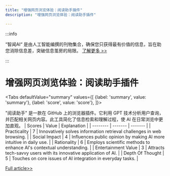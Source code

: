```yaml
---
title: "增强网页浏览体验：阅读助手插件"
description: "增强网页浏览体验：阅读助手插件"

---
```



:::info

“智闻AI“ 是由人工智能编撰的刊物集合，确保您只获得最有价值的信息，旨在助您消除信息差，突破信息茧房的局限。  [了解更多 >>](/)

:::

# 增强网页浏览体验：阅读助手插件


<Tabs
	defaultValue="summary"
	values={[
	{label: 'summary', value: 'summary'},
	{label: 'score', value: 'score'},
]}>
<TabItem value="summary">


"阅读助手" 是一款在 GitHub 上的浏览器插件。它利用 GPT 技术分析用户查询，并匹配相关网页内容。此工具简化了信息检索和理解过程，使 AI 在日常浏览中更加直观。
</TabItem>
<TabItem value="score">
	| Scores     | Value   | Explanation |
	| -------- | ------- | ------- |
	| Practicality  | 7    | Innovatively solves information retrieval challenges in web browsing.    |
	| Social Impact | 4     | Influences public opinion by making AI more intuitive in daily use.    |
	| Rationality    | 6    | Employs scientific methods to enhance AI's contextual understanding.    |
	| Entertainment Value    | 3    | Attracts tech-savvy users with its innovative application of AI.    |
	| Depth Of Thought    | 5    | Touches on core issues of AI integration in everyday tasks.    |
</TabItem>
</Tabs>

[Full article>>](https://github.com/ruanyf/weekly/issues/5047)
